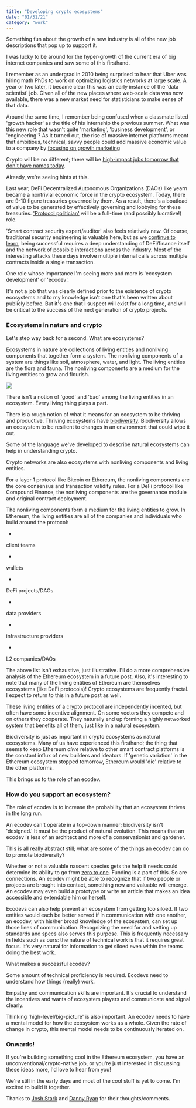 ```yaml
---
title: "Developing crypto ecosystems"
date: "01/31/21"
category: "work"
---
```


Something fun about the growth of a new industry is all of the new job descriptions that pop up to support it.

I was lucky to be around for the hyper-growth of the current era of big internet companies and saw some of this firsthand.

I remember as an undergrad in 2010 being surprised to hear that Uber was hiring math PhDs to work on optimizing logistics networks at large scale. A year or two later, it became clear this was an early instance of the 'data scientist' job. Given all of the new places where web-scale data was now available, there was a new market need for statisticians to make sense of that data.

Around the same time, I remember being confused when a classmate listed 'growth hacker' as the title of his internship the previous summer. What was this new role that wasn't quite 'marketing', 'business development', or 'engineering'? As it turned out, the rise of massive internet platforms meant that ambitious, technical, savvy people could add massive economic value to a company by [focusing on growth marketing](https://andrewchen.co/how-to-be-a-growth-hacker-an-airbnbcraigslist-case-study/)

Crypto will be no different; there will be [ high-impact jobs tomorrow that don't have names today](https://twitter.com/lakshmansankar/status/1345494122690351105).

Already, we're seeing hints at this.

Last year, DeFi Decentralized Autonomous Organizations (DAOs) like yearn became a nontrivial economic force in the crypto ecosystem. Today, there are 9-10 figure treasuries governed by them. As a result, there's a boatload of value to be generated by effectively governing and lobbying for these treasuries. ['Protocol politician'](https://www.coindesk.com/sushiswap-migration-defi-protocol-politicians) will be a full-time (and possibly lucrative!) role.

'Smart contract security expert/auditor' also feels relatively new. Of course, traditional security engineering is valuable here, but as we [continue to learn](https://www.youtube.com/watch?v=95_RmIAqRy0), being successful requires a deep understanding of DeFi/finance itself and the network of possible interactions across the industry. Most of the interesting attacks these days involve multiple internal calls across multiple contracts inside a single transaction.

One role whose importance I'm seeing more and more is 'ecosystem development' or 'ecodev'.

It's not a job that was clearly defined prior to the existence of crypto ecosystems and to my knowledge isn't one that's been written about publicly before. But it's one that I suspect will exist for a long time, and will be critical to the success of the next generation of crypto projects.

### Ecosystems in nature and crypto

Let's step way back for a second. What are ecosystems?

Ecosystems in nature are collections of living entities and nonliving components that together form a system. The nonliving components of a system are things like soil, atmosphere, water, and light. The living entities are the flora and fauna. The nonliving components are a medium for the living entities to grow and flourish.

![](https://imgur.com/cJ6GcLu.png)

There isn't a notion of 'good' and 'bad' among the living entities in an ecosystem. Every living thing plays a part.

There *is* a rough notion of what it means for an ecosystem to be thriving and productive. Thriving ecosystems have [biodiversity](https://en.wikipedia.org/wiki/Biodiversity). Biodiversity allows an ecosystem to be resilient to changes in an environment that could wipe it out.

Some of the language we've developed to describe natural ecosystems can help in understanding crypto.

Crypto networks are also ecosystems with nonliving components and living entities.

For a layer 1 protocol like Bitcoin or Ethereum, the nonliving components are the core consensus and transaction validity rules. For a DeFi protocol like Compound Finance, the nonliving components are the governance module and original contract deployment.

The nonliving components form a medium for the living entities to grow. In Ethereum, the living entities are all of the companies and individuals who build around the protocol:
    
  - 
client teams

  - 
wallets

  - 
DeFi projects/DAOs

  - 
data providers

  - 
infrastructure providers

  - 
L2 companies/DAOs

The above list isn't exhaustive, just illustrative. I'll do a more comprehensive analysis of the Ethereum ecosystem in a future post. Also, it's interesting to note that many of the living entities of Ethereum are themselves ecosystems (like DeFi protocols)! Crypto ecosystems are frequently fractal. I expect to return to this in a future post as well.

These living entities of a crypto protocol are independently incented, but often have some incentive alignment. On some vectors they compete and on others they cooperate. They naturally end up forming a highly networked system that benefits all of them, just like in a natural ecosystem.

Biodiversity is just as important in crypto ecosystems as natural ecosystems. Many of us have experienced this firsthand; the thing that seems to keep Ethereum *alive* relative to other smart contract platforms is the constant influx of new builders and ideators. If 'genetic variation' in the Ethereum ecosystem stopped tomorrow, Ethereum would 'die' relative to the other platforms.

This brings us to the role of an ecodev.

### How do you support an ecosystem?

The role of ecodev is to increase the probability that an ecosystem thrives in the long run.

An ecodev can't operate in a top-down manner; biodiversity isn't 'designed.' It must be the product of natural evolution. This means that an ecodev is less of an architect and more of a conservationist and gardener.

This is all really abstract still; what are some of the things an ecodev can do to promote biodiversity?

Whether or not a valuable nascent species gets the help it needs could determine its ability to go from [zero to one](https://en.wikipedia.org/wiki/Zero_to_One). Funding is a part of this. So are connections. An ecodev might be able to recognize that if two people or projects are brought into contact, something new and valuable will emerge. An ecodev may even build a prototype or write an article that makes an idea accessible and extendable him or herself.

Ecodevs can also help prevent an ecosystem from getting too siloed. If two entities would each be better served if in communication with one another, an ecodev, with his/her broad knowledge of the ecosystem, can set up those lines of communication. Recognizing the need for and setting up standards and specs also serves this purpose. This is frequently necessary in fields such as ours: the nature of technical work is that it requires great focus. It's very natural for information to get siloed even within the teams doing the best work.

What makes a successful ecodev?

Some amount of technical proficiency is required. Ecodevs need to understand how things (really) work.

Empathy and communication skills are important. It's crucial to understand the incentives and wants of ecosystem players and communicate and signal clearly.

Thinking 'high-level/big-picture' is also important. An ecodev needs to have a mental model for how the ecosystem works as a whole. Given the rate of change in crypto, this mental model needs to be continuously iterated on.

### Onwards!

If you're building something cool in the Ethereum ecosystem, you have an unconventional/crypto-native job, or you're just interested in discussing these ideas more, I'd love to hear from you!

We're still in the early days and most of the cool stuff is yet to come. I'm excited to build it together.

Thanks to [Josh Stark](https://twitter.com/0xstark) and [Danny  Ryan](https://twitter.com/dannyryan) for their thoughts/comments.

